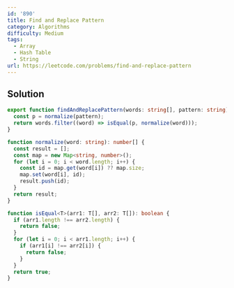```yaml
---
id: '890'
title: Find and Replace Pattern
category: Algorithms
difficulty: Medium
tags:
  - Array
  - Hash Table
  - String
url: https://leetcode.com/problems/find-and-replace-pattern
---
```


## Solution

```typescript filename="solution.ts" copy
export function findAndReplacePattern(words: string[], pattern: string): string[] {
  const p = normalize(pattern);
  return words.filter((word) => isEqual(p, normalize(word)));
}

function normalize(word: string): number[] {
  const result = [];
  const map = new Map<string, number>();
  for (let i = 0; i < word.length; i++) {
    const id = map.get(word[i]) ?? map.size;
    map.set(word[i], id);
    result.push(id);
  }
  return result;
}

function isEqual<T>(arr1: T[], arr2: T[]): boolean {
  if (arr1.length !== arr2.length) {
    return false;
  }
  for (let i = 0; i < arr1.length; i++) {
    if (arr1[i] !== arr2[i]) {
      return false;
    }
  }
  return true;
}
```
